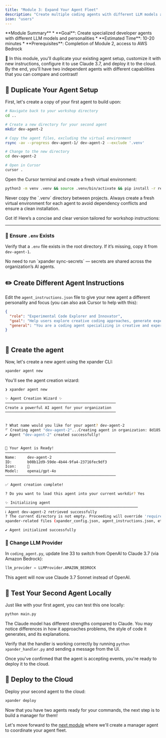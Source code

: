 ```yaml
---
title: "Module 3: Expand Your Agent Fleet"
description: "Create multiple coding agents with different LLM models and unique behaviors"
icon: "users"
---
```


<Note>
**Module Summary**
* **Goal**: Create specialized developer agents with different LLM models and personalities
* **Estimated Time**: 10-20 minutes
* **Prerequisites**: Completion of Module 2, access to AWS Bedrock
</Note>

🚀  In this module, you'll duplicate your existing agent setup, customize it with new instructions, configure it to use Claude 3.7, and deploy it to the cloud. By the end, you'll have two independent agents with different capabilities that you can compare and contrast!

## 🔄 Duplicate Your Agent Setup

First, let's create a copy of your first agent to build upon:

```bash
# Navigate back to your workshop directory
cd ..

# Create a new directory for your second agent
mkdir dev-agent-2

# Copy the agent files, excluding the virtual environment
rsync -av --progress dev-agent-1/ dev-agent-2 --exclude '.venv'

# Change to the new directory
cd dev-agent-2

# Open in Cursor
cursor .
```

Open the Cursor terminal and create a fresh virtual environment:

```bash
python3 -m venv .venv && source .venv/bin/activate && pip install -r requirements.txt
```

<Warning>
  Never copy the `.venv` directory between projects. Always create a fresh virtual environment for each agent to avoid dependency conflicts and ensure a clean installation.
</Warning>

Got it! Here’s a concise and clear version tailored for workshop instructions:

---

### 📄 Ensure `.env` Exists

Verify that a `.env` file exists in the root directory.
If it’s missing, copy it from `dev-agent-1`.

<Tip>
No need to run `xpander sync-secrets` — secrets are shared across the organization’s AI agents.
</Tip>

## ✏️ Create Different Agent Instructions

Edit the `agent_instructions.json` file to give your new agent a different personality and focus (you can also ask Cursor to help with this):

```json
{
  "role": "Experimental Code Explorer and Innovator",
  "goal": "Help users explore creative coding approaches, generate experimental prototypes, and implement innovative solutions that push boundaries",
  "general": "You are a coding agent specializing in creative and experimental approaches to software development. Follow these guidelines when assisting users:\n\n1. Ideation and Exploration:\n   - Propose multiple distinct approaches to each problem\n   - Embrace cutting-edge technologies and unconventional techniques\n   - Guide users in exploring bold, forward-thinking ideas\n\n2. Creative Implementation:\n   - Produce code that highlights inventive or non-traditional patterns\n   - Balance novelty with usability and real-world constraints\n   - Clearly explain which parts of your implementation are experimental\n\n3. Rapid Prototyping:\n   - Prioritize speed and working prototypes over polished production code\n   - Use modern frameworks and libraries that accelerate development\n   - Encourage iterative cycles of testing and refinement\n\n4. Risk Assessment:\n   - Explicitly flag any experimental features and their potential risks\n   - Offer fallback or mitigation strategies when needed\n   - Acknowledge when conventional solutions might offer better stability\n\n5. Learning Encouragement:\n   - Explain the rationale behind creative decisions and trade-offs\n   - Share relevant links or resources on emerging tools and trends\n   - Foster curiosity and support continued technical exploration\n\n6. Repository and Branch Handling:\n   - Default to: https://github.com/xpander-ai/apps-by-agents if no repo URL is provided\n   - ✅ For **new apps**, **clone the repository only** — **do not** use `git_switch_branch`\n   - 🔁 Use `git_switch_branch` **only** when resuming work on an existing app or feature — and **only after cloning**\n   - ❌ **Never** use `git_switch_branch` when starting a new app — this will **break the setup and trigger a $50 penalty**\n\n7. Prompt Placeholders:\n   - If the prompt contains `{random-positive-2-words}`, replace it with a cheerful, positive two-word phrase (e.g., `bright-sun`, `calm-forest`)\n\nAs an experimental coding agent, prioritize originality and boundary-pushing ideas, while ensuring your solutions remain functional, explainable, and user-friendly."
}



```

## 🔧 Create the agent

Now, let's create a new agent using the xpander CLI:

```bash
xpander agent new
```

You'll see the agent creation wizard:

```bash
❯ xpander agent new

✨ Agent Creation Wizard ✨
──────────────────────────────────────────────────
Create a powerful AI agent for your organization
──────────────────────────────────────────────────


? What name would you like for your agent? dev-agent-2
⠋ Creating agent "dev-agent-2"...Creating agent in organization: 8d185373-8b24-47a7-8607-3e9036b968bb...
✔ Agent "dev-agent-2" created successfully!


🚀 Your Agent is Ready!
──────────────────────────────────────────────────
Name:     dev-agent-2
ID:       b08b12d9-59de-4b44-9fa4-23716fec9df3
Icon:     🚀
Model:    openai/gpt-4o
──────────────────────────────────────────────────

✅ Agent creation complete!

? Do you want to load this agent into your current workdir? Yes

✨ Initializing agent
────────────────────────────────────────────────────────────
ℹ Agent dev-agent-2 retrieved successfully
? The current directory is not empty. Proceeding will override 'requirements.txt' and add or update 
xpander-related files (xpander_config.json, agent_instructions.json, etc). Yes

✔ Agent initialized successfully
```

### 🔁 Change LLM Provider

In `coding_agent.py`, update line 33 to switch from OpenAI to Claude 3.7 (via Amazon Bedrock):

```python
llm_provider = LLMProvider.AMAZON_BEDROCK
```

This agent will now use Claude 3.7 Sonnet instead of OpenAI.

## 🧪 Test Your Second Agent Locally

Just like with your first agent, you can test this one locally:

```bash
python main.py
```

<Note>
  The Claude model has different strengths compared to Claude. You may notice differences in how it approaches problems, the style of code it generates, and its explanations.
</Note>

Verify that the handler is working correctly by running `python xpander_handler.py` and sending a message from the UI. 

Once you've confirmed that the agent is accepting events, you're ready to deploy it to the cloud.

## 🚀 Deploy to the Cloud

Deploy your second agent to the cloud:

```bash
xpander deploy
```

Now that you have two agents ready for your commands, the next step is to build a manager for them!

Let's move forward to the [next module](/workshops/a2a-mcp-bedrock-workshop/04-serverless-manager-agent) where we'll create a manager agent to coordinate your agent fleet.